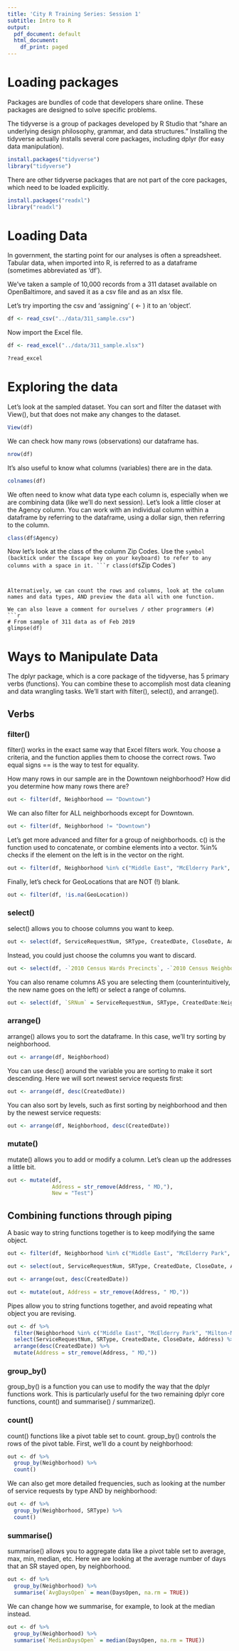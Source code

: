 ```yaml
---
title: 'City R Training Series: Session 1'
subtitle: Intro to R
output:
  pdf_document: default
  html_document:
    df_print: paged
---
```


# Loading packages
Packages are bundles of code that developers share online. These packages are designed to solve specific problems.

The tidyverse is a group of packages developed by R Studio that "share an underlying design philosophy, grammar, and data structures." Installing the tidyverse actually installs several core packages, including dplyr (for easy data manipulation).

```r
install.packages("tidyverse")
library("tidyverse")
```

There are other tidyverse packages that are not part of the core packages, which need to be loaded explicitly.

```r
install.packages("readxl")
library("readxl")
```

# Loading Data

In government, the starting point for our analyses is often a spreadsheet. Tabular data, when imported into R, is referred to as a dataframe (sometimes abbreviated as 'df').

We've taken a sample of 10,000 records from a 311 dataset available on OpenBaltimore, and saved it as a csv file and as an xlsx file.

Let's try importing the csv and 'assigning' ( <- ) it to an 'object'.

```r
df <- read_csv("../data/311_sample.csv")
```

Now import the Excel file.
```r
df <- read_excel("../data/311_sample.xlsx")
```

```r
?read_excel
```

# Exploring the data

Let's look at the sampled dataset. You can sort and filter the dataset with View(), but that does not make any changes to the dataset.

```r
View(df)
```

We can check how many rows (observations) our dataframe has.
```r
nrow(df)
```

It's also useful to know what columns (variables) there are in the data.
```r
colnames(df)
```

We often need to know what data type each column is, especially when we are combining data (like we'll do next session). Let's look a little closer at the Agency column. You can work with an individual column within a dataframe by referring to the dataframe, using a dollar sign, then referring to the column.

```r
class(df$Agency)
```

Now let's look at the class of the column Zip Codes. Use the ` symbol (backtick under the Escape key on your keyboard) to refer to any columns with a space in it.
```r
class(df$`Zip Codes`)
```


Alternatively, we can count the rows and columns, look at the column names and data types, AND preview the data all with one function.

We can also leave a comment for ourselves / other programmers (#)
```r
# From sample of 311 data as of Feb 2019
glimpse(df)
```


# Ways to Manipulate Data

The dplyr package, which is a core package of the tidyverse, has 5 primary verbs (functions). You can combine these to accomplish most data cleaning and data wrangling tasks. We'll start with filter(), select(), and arrange().

## Verbs

### filter()

filter() works in the exact same way that Excel filters work. You choose a criteria, and the function applies them to choose the correct rows. Two equal signs == is the way to test for equality.

How many rows in our sample are in the Downtown neighborhood? How did you determine how many rows there are?

```r
out <- filter(df, Neighborhood == "Downtown")
```

We can also filter for ALL neighborhoods except for Downtown.
```r
out <- filter(df, Neighborhood != "Downtown")
```

Let's get more advanced and filter for a group of neighborhoods. c() is the function used to concatenate, or combine elements into a vector. %in% checks if the element on the left is in the vector on the right.
```r
out <- filter(df, Neighborhood %in% c("Middle East", "McElderry Park", "Milton-Montford"))
```

Finally, let's check for GeoLocations that are NOT (!) blank.
```r
out <- filter(df, !is.na(GeoLocation))
```

### select()
select() allows you to choose columns you want to keep.

```r
out <- select(df, ServiceRequestNum, SRType, CreatedDate, CloseDate, Address)
```
Instead, you could just choose the columns you want to discard.

```r
out <- select(df, -`2010 Census Wards Precincts`, -`2010 Census Neighborhoods`)
```

You can also rename columns AS you are selecting them (counterintuitively, the new name goes on the left) or select a range of columns.
```r
out <- select(df, `SRNum` = ServiceRequestNum, SRType, CreatedDate:Neighborhood)
```

### arrange()

arrange() allows you to sort the dataframe. In this case, we'll try sorting by neighborhood.

```r
out <- arrange(df, Neighborhood)
```

You can use desc() around the variable you are sorting to make it sort descending. Here we will sort newest service requests first:

```r
out <- arrange(df, desc(CreatedDate))
```

You can also sort by levels, such as first sorting by neighborhood and then by the newest service requests:

```r
out <- arrange(df, Neighborhood, desc(CreatedDate))
```


### mutate()

mutate() allows you to add or modify a column. Let's clean up the addresses a little bit.
```r
out <- mutate(df,
              Address = str_remove(Address, " MD,"),
              New = "Test")
```

## Combining functions through piping

A basic way to string functions together is to keep modifying the same object.
```r
out <- filter(df, Neighborhood %in% c("Middle East", "McElderry Park", "Milton-Montford"))

out <- select(out, ServiceRequestNum, SRType, CreatedDate, CloseDate, Address)

out <- arrange(out, desc(CreatedDate))

out <- mutate(out, Address = str_remove(Address, " MD,"))

```

Pipes allow you to string functions together, and avoid repeating what object you are revising. 

```r
out <- df %>%
  filter(Neighborhood %in% c("Middle East", "McElderry Park", "Milton-Montford")) %>%
  select(ServiceRequestNum, SRType, CreatedDate, CloseDate, Address) %>%
  arrange(desc(CreatedDate)) %>%
  mutate(Address = str_remove(Address, " MD,"))

```


### group_by()
group_by() is a function you can use to modify the way that the dplyr functions work. This is particularly useful for the two remaining dplyr core functions, count() and summarise() / summarize().


### count()
count() functions like a pivot table set to count. group_by() controls the rows of the pivot table. First, we'll do a count by neighborhood:

```r
out <- df %>%
  group_by(Neighborhood) %>%
  count()
```


We can also get more detailed frequencies, such as looking at the number of service requests by type AND by neighborhood:

```r
out <- df %>%
  group_by(Neighborhood, SRType) %>%
  count()
```


### summarise()

summarise() allows you to aggregate data like a pivot table set to average, max, min, median, etc. Here we are looking at the average number of days that an SR stayed open, by neighborhood.

```r
out <- df %>%
  group_by(Neighborhood) %>%
  summarise(`AvgDaysOpen` = mean(DaysOpen, na.rm = TRUE))
```

We can change how we summarise, for example, to look at the median instead.
```r
out <- df %>%
  group_by(Neighborhood) %>%
  summarise(`MedianDaysOpen` = median(DaysOpen, na.rm = TRUE))
```